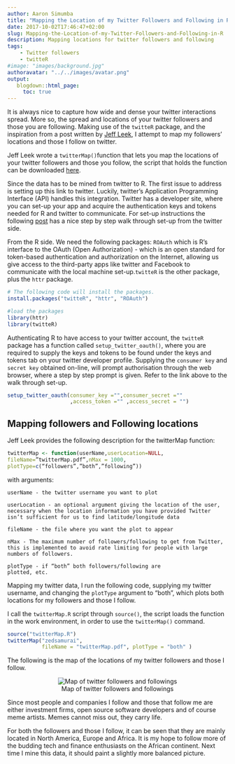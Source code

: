 ```yaml
---
author: Aaron Simumba
title: "Mapping the Location of my Twitter Followers and Following in R"
date: 2017-10-02T17:46:47+02:00
slug: Mapping-the-Location-of-my-Twitter-Followers-and-Following-in-R
description: Mapping locations for twitter followers and following
tags: 
    - Twitter followers
    - twitteR
#image: "images/background.jpg"
authoravatar: "../../images/avatar.png"
output:
   blogdown::html_page:
     toc: true
---
```


It is always nice to capture how wide and dense your twitter interactions spread. More so, the spread and locations of your twitter followers and those you are following. Making use of the `twitteR` package, and the inspiration from a post written by [Jeff Leek](https://simplystatistics.org/2011/12/21/an-r-function-to-map-your-twitter-followers/), I attempt to map my followers' locations and those I follow on twitter.

Jeff Leek  wrote a `twitterMap()`function that lets you map the locations of your twitter followers and those you follow, the script that holds the function can be downloaded [here](http://biostat.jhsph.edu/~jleek/code/twitterMap.R). 

Since the data has to be mined from twitter to R. The first issue to address is setting up this link to twitter. Luckily, twitter's Application Programming Interface (API) handles this integration. Twitter has a developer site, where you can set-up your app and acquire the authentication keys and tokens  needed for R and twitter to communicate. For set-up instructions the following [post](https://www.credera.com/blog/business-intelligence/twitter-analytics-using-r-part-1-extract-tweets/) has a nice  step by step walk through set-up from the twitter side.

From the R side. We need the following packages: `ROAuth` which is R's interface to the OAuth (Open Authorization) - which is an open standard for token-based authentication and authorization on the Internet, allowing  us give access to the third-party apps like twitter and Facebook to communicate with the local machine set-up.`twitteR` is the other package, plus the `httr` package.

```r
# The following code will install the packages.
install.packages("twitteR", "httr", "ROAuth")
```

```r
#load the packages
library(httr)
library(twitteR)
```

Authenticating R to have access to your twitter account, the `twitteR` package has a function called `setup_twitter_oauth()`, where you are required to supply the keys and tokens to be found under the keys and tokens tab on your twitter developer profile. Supplying the `consumer key` and `secret key` obtained on-line, will prompt authorisation through the web browser, where a step by step prompt is given. Refer to the link above to the walk through set-up.

```r
setup_twitter_oauth(consumer_key ="",consumer_secret =""
                    ,access_token ="" ,access_secret = "")
```


## Mapping followers and Following locations

Jeff Leek provides the following description for the twitterMap function:

```r
twitterMap <- function(userName,userLocation=NULL,
fileName=”twitterMap.pdf”,nMax = 1000,
plotType=c(“followers”,”both”,”following”))
```
with arguments:
```
userName - the twitter username you want to plot

userLocation - an optional argument giving the location of the user, necessary when the location information you have provided Twitter isn’t sufficient for us to find latitude/longitude data

fileName - the file where you want the plot to appear

nMax - The maximum number of followers/following to get from Twitter, this is implemented to avoid rate limiting for people with large numbers of followers.

plotType - if “both” both followers/following are
plotted, etc.
```

Mapping my twitter data, I run the following code, supplying my twitter username, and changing the `plotType` argument to "both", which plots both locations for my followers and those I follow.

I call the `twitterMap.R` script through `source()`, the script loads the function in the work environment, in order to use the `twitterMap()` command. 

```r
source("twitterMap.R")
twitterMap("zedsamurai",
           fileName = "twitterMap.pdf", plotType = "both" )
```


The following is the map of the locations of my twitter followers  and those I follow. 

<div style="text-align:center" markdown="1">
![Map of twitter followers and followings](https://user-images.githubusercontent.com/24398851/31088605-e90435ca-a7a9-11e7-89dc-7b5694d980d6.png)
</div>


Since most people and companies I follow and those that follow me are either investment firms, open source software developers and of course meme artists. Memes cannot miss out, they carry life.  

For both the followers and those I follow, it can be seen that they are mainly located in North America, Europe and Africa. It is my hope to follow more of the budding tech and finance enthusiasts on the African continent. Next time I mine this data, it should paint a slightly more balanced picture.


